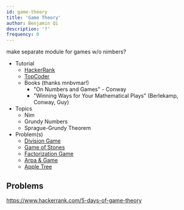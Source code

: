 ---
id: game-theory
title: 'Game Theory'
author: Benjamin Qi
description: '?'
frequency: 0
---

<IncompleteSection>

make separate module for games w/o nimbers?

</IncompleteSection>

- Tutorial
  - [HackerRank](https://www.hackerrank.com/topics/game-theory-and-grundy-numbers)
  - [TopCoder](https://www.topcoder.com/community/data-science/data-science-tutorials/algorithm-games/)
  - Books (thanks mnbvmar!)
    - "On Numbers and Games" - Conway
    - "Winning Ways for Your Mathematical Plays" (Berlekamp, Conway, Guy)
- Topics
  - Nim
  - Grundy Numbers
  - Sprague-Grundy Theorem
- Problem(s)
  - [Division Game](https://onlinejudge.org/index.php?option=onlinejudge&page=show_problem&problem=2959)
  - [Game of Stones](http://codeforces.com/problemset/problem/768/E)
  - [Factorization Game](https://www.hackerearth.com/problem/algorithm/mancunian-and-factorization-game-b8794702/)
  - [Arpa & Game](http://codeforces.com/contest/850/problem/C)
  - [Apple Tree](http://codeforces.com/contest/812/problem/E)

## Problems

<Problems problems="general" />

https://www.hackerrank.com/5-days-of-game-theory
